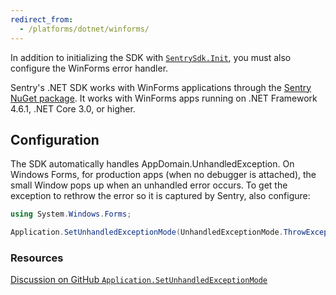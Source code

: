```yaml
---
redirect_from:
  - /platforms/dotnet/winforms/
---
```


In addition to initializing the SDK with [`SentrySdk.Init`](/platforms/dotnet/), you must also configure the WinForms error handler.

Sentry's .NET SDK works with WinForms applications through the [Sentry NuGet package](https://www.nuget.org/packages/Sentry). It works with WinForms apps running on .NET Framework 4.6.1, .NET Core 3.0, or higher.

## Configuration

The SDK automatically handles AppDomain.UnhandledException. On Windows Forms, for production apps (when no debugger is attached), the small Window pops up when an unhandled error occurs. To get the exception to rethrow the error so it is captured by Sentry, also configure:

```csharp
using System.Windows.Forms;

Application.SetUnhandledExceptionMode(UnhandledExceptionMode.ThrowException);
```

### Resources

[Discussion on GitHub `Application.SetUnhandledExceptionMode`](https://github.com/getsentry/sentry-dotnet/issues/176)
